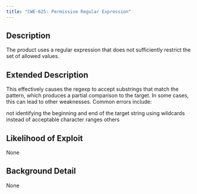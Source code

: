 ```yaml
---
title: "CWE-625: Permissive Regular Expression"
---
```


## Description
The product uses a regular expression that does not sufficiently restrict the set of allowed values.

## Extended Description

This effectively causes the regexp to accept substrings that match the pattern, which produces a partial comparison to the target. In some cases, this can lead to other weaknesses. Common errors include:

not identifying the beginning and end of the target string
using wildcards instead of acceptable character ranges
others



## Likelihood of Exploit
None

## Background Detail
None
        